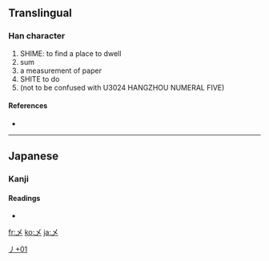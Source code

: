 {{see|〆}}<!-- may be replaced by zh-forms -->
==Translingual==

===Han character===
{{Han char|rn=4|rad=丿|as=01|sn=2|four=|canj=大山 (KU), XX大山 (XXKU)}}

# SHIME: to find a place to dwell
# sum
# a measurement of paper
# SHITE to do
# (not to be confused with U3024 HANGZHOU NUMERAL FIVE)

====References====
* {{Han ref|kx=0081.181|dkj=00116|hdz=10049.051|uh=4E44|ud=20036}}

----

==Japanese==

===Kanji===
{{ja-kanji|grade=|rs=丿01}}

====Readings====
* {{ja-readings|on=|kun=[[しめ]] (shime), [[して]] (shite)}}

[[Category:Japanese-only CJKV Characters|丿+01]]

[[fr:乄]]
[[ko:乄]]
[[ja:乄]]